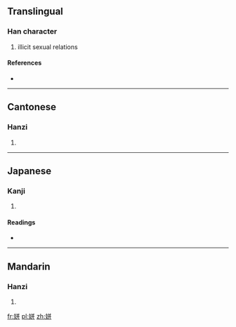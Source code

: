 ==Translingual==

===Han character===
{{Han char|rn=38|rad=女|as=06|sn=9|four=4844<sub>1</sub>|canj=女廿廿 (VTT)}}

# illicit sexual relations

====References====
* {{Han ref|kx=0259.160|dkj=06199|dj=0525.150|hdz=21047.100|uh=59D8|ud=23000|bh=ABB9|bd=43961}}

----

==Cantonese==

===Hanzi===
{{yue-hanzi|jyut=|y=ping1}}

# {{defn|lang=yue|sort=女06}}

----

==Japanese==

===Kanji===
{{ja-kanji|grade=|rs=女06}}

# {{defn|lang=ja|sort=女06}}

====Readings====
* {{ja-readings|on=[[ひん]] (hin), [[ほう]] (hō), [[へい]] (hei)|kun=}}

----

==Mandarin==

===Hanzi===
{{cmn-hanzi|pin=[[pīn]] ([[pin1]])|wg=p'in<sup>1</sup>}}

# {{defn|lang=cmn|sort=女06}}

[[fr:姘]]
[[pl:姘]]
[[zh:姘]]